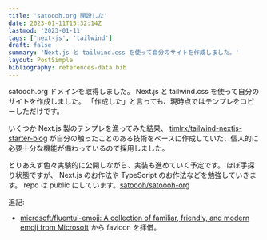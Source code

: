 ```yaml
---
title: 'satoooh.org 開設した'
date: 2023-01-11T15:32:14Z
lastmod: '2023-01-11'
tags: ['next-js', 'tailwind']
draft: false
summary: 'Next.js と tailwind.css を使って自分のサイトを作成しました。'
layout: PostSimple
bibliography: references-data.bib
---
```


satoooh.org ドメインを取得しました。
Next.js と tailwind.css を使って自分のサイトを作成しました。
「作成した」と言っても、現時点ではテンプレをコピーしただけです。

いくつか Next.js 製のテンプレを漁ってみた結果、 [timlrx/tailwind-nextjs-starter-blog](https://github.com/timlrx/tailwind-nextjs-starter-blog) が自分の触ったことのある技術をベースに作成していた、個人的に必要十分な機能が備わっているので採用しました。

とりあえず色々実験的に公開しながら、実装も進めていく予定です。
ほぼ手探り状態ですが、 Next.js のお作法や TypeScript のお作法などを勉強していきます。
repo は public にしています。[satoooh/satoooh-org](https://github.com/satoooh/satoooh-org)

追記:

- [microsoft/fluentui-emoji: A collection of familiar, friendly, and modern emoji from Microsoft](https://github.com/microsoft/fluentui-emoji) から favicon を拝借。
